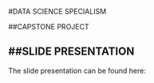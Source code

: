 #DATA SCIENCE SPECIALISM

##CAPSTONE PROJECT

##SLIDE PRESENTATION
--------------------

The slide presentation can be found here:

